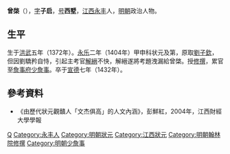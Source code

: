 '''曾棨'''（{{bd|1372年||1432年|catIdx=Z曾}}），[[表字|字]]'''子启'''，[[号|号]]'''西墅'''，[[江西|江西]][[永丰|永丰]]人，[[明朝|明朝]]政治人物。

== 生平 ==
生于[[洪武|洪武]]五年（1372年）。[[永乐|永乐]]二年（1404年）甲申科状元及第，原取[[劉子欽|劉子欽]]，但因劉驕矜自恃，引起主考官[[解縉|解縉]]不快，解縉遂將考題洩漏給曾棨。授[[修撰|修撰]]，累官至[[詹事府|詹事府]][[少詹事|少詹事]]。卒于[[宣德|宣德]]七年（1432年）。

== 參考資料 ==
{{refbegin}}
* 《由歷代狀元觀贛人「文杰俱高」的人文內涵》，彭鮮紅，2004年，江西財經大學學報
{{refend}}

{{江西狀元}}
{{永乐二年甲申科殿试金榜}}

{{Authority control}}
{{DEFAULTSORT:Zeng曾}}
[[Category:曾姓|Q]]
[[Category:永丰人|Category:永丰人]]
[[Category:明朝狀元|Category:明朝狀元]]
[[Category:江西狀元|Category:江西狀元]]
[[Category:明朝翰林院修撰|Category:明朝翰林院修撰]]
[[Category:明朝少詹事|Category:明朝少詹事]]

{{明朝人物小作品}}